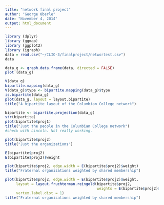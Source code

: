 ```yaml
---
title: "network final project"
author: "George Oberle"
date: "November 4, 2014"
output: html_document
---
```

```r
library (dplyr)
library (ggmap)
library (ggplot2)
library (igraph)
data = read.csv("~/CLIO-3/finalproject/networtest.csv")
data
```


```r
data_g <- graph.data.frame(data, directed = FALSE)
plot (data_g)
```

```r
V(data_g)
bipartite.mapping(data_g)
V(data_g)$type <- bipartite.mapping(data_g)$type
is.bipartite(data_g)
plot(data_g, layout = layout.bipartite)
title("A bipartite layout of the Columbian College network")
```

```r
bipartite <- bipartite.projection(data_g)
str(bipartite)
plot(bipartite$proj1)
title("Just the people in the Columbian College network")
#check with Lincoln. Not really working.

```

```r
plot(bipartite$proj2)
title("Just the organizations")

```

```r
E(bipartite$proj2)
E(bipartite$proj2)$weight

plot(bipartite$proj2, edge.width = E(bipartite$proj2)$weight)
title("Fraternal organizations weighted by shared membership")
```

```r
plot(bipartite$proj2, edge.width = E(bipartite$proj2)$weight,
     layout = layout.fruchterman.reingold(bipartite$proj2, 
                                          weights = E(bipartite$proj2)$weight),
     vertex.label.dist = 1)
title("Fraternal organizations weighted by shared membership")
```


